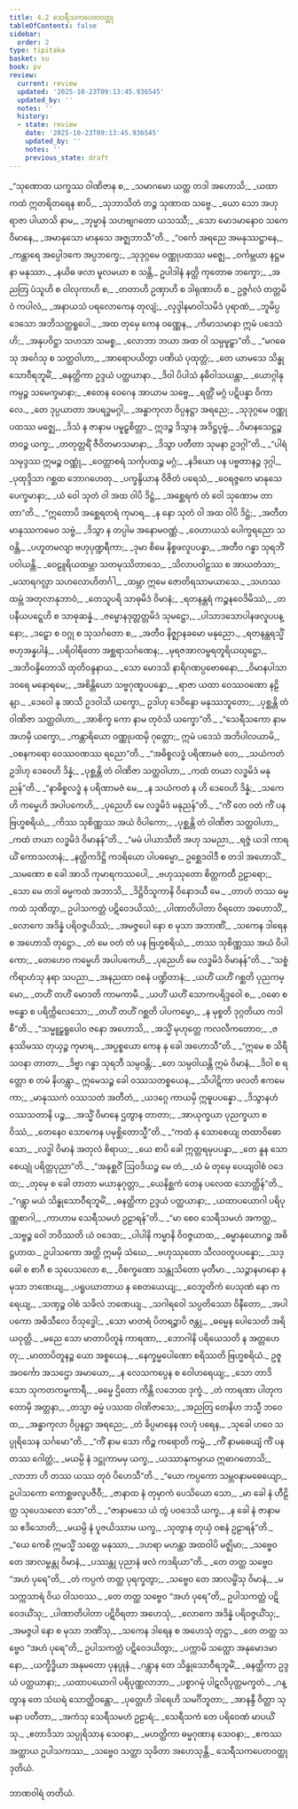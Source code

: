 ```yaml
---
title: 4.2 သေရီသကပေတဝတ္ထု
tableOfContents: false
sidebar:
  order: 2
type: tipitaka
basket: su
book: pv
review:
  current: review
  updated: '2025-10-23T09:13:45.936545'
  updated_by: ''
  notes: ''
  history:
  - state: review
    date: '2025-10-23T09:13:45.936545'
    updated_by: ''
    notes: ''
    previous_state: draft
---
```



<ReviewStatus review={frontmatter.review} showDetails={true} />

<HypothesisAnnotation frontmatter={frontmatter} />

<DynamicBreadcrumb />

<Division number="604" book="pv" e="ch" v="19" p="193">

<Paragraph number="652" type="verses" book="pv">
_“သုဏောထ ယက္ခဿ ဝါဏိဇာန စ,_  
_သမာဂမော ယတ္ထ တဒါ အဟောသိ;_  
_ယထာ ကထံ ဣတရိတရေန စာပိ,_  
_သုဘာသိတံ တဉ္စ သုဏာထ သဗ္ဗေ._  

</Paragraph>

</Division>
<Division number="605" book="pv" e="ch" v="19" p="193">

<Paragraph number="653" type="verses" book="pv">
_ယော သော အဟု ရာဇာ ပါယာသိ နာမ,_  
_ဘုမ္မာနံ သဟဗျဂတော ယသဿီ;_  
_သော မောဒမာနောဝ သကေ ဝိမာနေ,_  
_အမာနုသော မာနုသေ အဇ္ဈဘာသီ”တိ._  

</Paragraph>

</Division>
<Division number="606" book="pv" e="ch" v="19" p="194">

<Paragraph number="654" type="verses" book="pv">
_“ဝင်္ကေ အရညေ အမနုဿဋ္ဌာနေ,_  
_ကန္တာရေ အပ္ပေါဒကေ အပ္ပဘက္ခေ;_  
_သုဒုဂ္ဂမေ ဝဏ္ဏုပထဿ မဇ္ဈေ,_  
_ဝင်္ကမ္ဘယာ နဋ္ဌမနာ မနုဿာ._  

</Paragraph>

</Division>
<Division number="607" book="pv" e="ch" v="19" p="194">

<Paragraph number="655" type="verses" book="pv">
_နယိဓ ဖလာ မူလမယာ စ သန္တိ,_  
ဥပါဒါနံ နတ္ထိ ကုတောဓ ဘက္ခော;_  
_အညတြ ပံသူဟိ စ ဝါလုကာဟိ စ,_  
_တတာဟိ ဥဏှာဟိ စ ဒါရုဏာဟိ စ._  

</Paragraph>

</Division>
<Division number="608" book="pv" e="ch" v="19" p="194">

<Paragraph number="656" type="verses" book="pv">
ဥဇ္ဇင်္ဂလံ တတ္တမိဝံ ကပါလံ,_  
_အနာယသံ ပရလောကေန တုလျံ;_  
_လုဒ္ဒါနမာဝါသမိဒံ ပုရာဏံ,_  
_ဘူမိပ္ပဒေသော အဘိသတ္တရူပေါ._  

</Paragraph>

</Division>
<Division number="609" book="pv" e="ch" v="19" p="194">

<Paragraph number="657" type="verses" book="pv">
_အထ တုမှေ ကေန ဝဏ္ဏေန,_  
_ကိမာသမာနာ ဣမံ ပဒေသံ ဟိ;_  
_အနုပဝိဋ္ဌာ သဟသာ သမစ္စ,_  
_လောဘာ ဘယာ အထ ဝါ သမ္ပမူဠှာ”တိ._  

</Paragraph>

</Division>
<Division number="610" book="pv" e="ch" v="19" p="194">

<Paragraph number="658" type="verses" book="pv">
_“မဂဓေသု အင်္ဂေသု စ သတ္ထဝါဟာ,_  
_အာရောပယိတွာ ပဏိယံ ပုထုတ္တံ;_  
_တေ ယာမသေ သိန္ဓုသောဝီရဘူမိံ,_  
_ဓနတ္ထိကာ ဥဒ္ဒယံ ပတ္ထယာနာ._  

</Paragraph>

</Division>
<Division number="611" book="pv" e="ch" v="19" p="194">

<Paragraph number="659" type="verses" book="pv">
_ဒိဝါ ပိပါသံ နဓိဝါသယန္တာ,_  
_ယောဂ္ဂါနုကမ္ပဉ္စ သမေက္ခမာနာ;_  
_ဧတေန ဝေဂေန အာယာမ သဗ္ဗေ,_  
_ရတ္တိံ မဂ္ဂံ ပဋိပန္နာ ဝိကာလေ._  

</Paragraph>

</Division>
<Division number="612" book="pv" e="ch" v="19" p="194">

<Paragraph number="660" type="verses" book="pv">
_တေ ဒုပ္ပယာတာ အပရဒ္ဓမဂ္ဂါ,_  
_အန္ဓာကုလာ ဝိပ္ပနဋ္ဌာ အရညေ;_  
_သုဒုဂ္ဂမေ ဝဏ္ဏုပထဿ မဇ္ဈေ,_  
_ဒိသံ န ဇာနာမ ပမူဠှစိတ္တာ._  

</Paragraph>

</Division>
<Division number="613" book="pv" e="ch" v="19" p="195">

<Paragraph number="661" type="verses" book="pv">
ဣဒဉ္စ ဒိသွာန အဒိဋ္ဌပုဗ္ဗံ,_  
_ဝိမာနသေဋ္ဌဉ္စ တဝဉ္စ ယက္ခ;_  
_တတုတ္တရိံ ဇီဝိတမာသမာနာ,_  
_ဒိသွာ ပတီတာ သုမနာ ဥဒဂ္ဂါ”တိ._  

</Paragraph>

</Division>
<Division number="614" book="pv" e="ch" v="19" p="195">

<Paragraph number="662" type="verses" book="pv">
_“ပါရံ သမုဒ္ဒဿ ဣမဉ္စ ဝဏ္ဏုံ,_  
_ဝေတ္တာစရံ သင်္ကုပထဉ္စ မဂ္ဂံ;_  
_နဒိယော ပန ပဗ္ဗတာနဉ္စ ဒုဂ္ဂါ,_  
_ပုထုဒ္ဒိသာ ဂစ္ဆထ ဘောဂဟေတု._  

</Paragraph>

</Division>
<Division number="615" book="pv" e="ch" v="19" p="195">

<Paragraph number="663" type="verses" book="pv">
_ပက္ခန္ဒိယာန ဝိဇိတံ ပရေသံ,_  
_ဝေရဇ္ဇကေ မာနုသေ ပေက္ခမာနာ;_  
_ယံ ဝေါ သုတံ ဝါ အထ ဝါပိ ဒိဋ္ဌံ,_  
_အစ္ဆေရကံ တံ ဝေါ သုဏောမ တာတာ”တိ._  

</Paragraph>

</Division>
<Division number="616" book="pv" e="ch" v="19" p="195">

<Paragraph number="664" type="verses" book="pv">
_“ဣတောပိ အစ္ဆေရတရံ ကုမာရ,_  
_န နော သုတံ ဝါ အထ ဝါပိ ဒိဋ္ဌံ;_  
_အတီတမာနုဿကမေဝ သဗ္ဗံ,_  
_ဒိသွာ န တပ္ပါမ အနောမဝဏ္ဏံ._  

</Paragraph>

</Division>
<Division number="617" book="pv" e="ch" v="19" p="195">

<Paragraph number="665" type="verses" book="pv">
_ဝေဟာယသံ ပေါက္ခရညော သဝန္တိ,_  
_ပဟူတမလျာ ဗဟုပုဏ္ဍရီကာ;_  
_ဒုမာ စိမေ နိစ္စဖလူပပန္နာ,_  
_အတီဝ ဂန္ဓာ သုရဘိံ ပဝါယန္တိ._  

</Paragraph>

</Division>
<Division number="618" book="pv" e="ch" v="19" p="195">

<Paragraph number="666" type="verses" book="pv">
_ဝေဠူရိယထမ္ဘာ သတမုဿိတာသေ,_  
_သိလာပဝါဠဿ စ အာယတံသာ;_  
_မသာရဂလ္လာ သဟလောဟိတင်္ဂါ,_  
_ထမ္ဘာ ဣမေ ဇောတိရသာမယာသေ._  

</Paragraph>

</Division>
<Division number="619" book="pv" e="ch" v="19" p="195">

<Paragraph number="667" type="verses" book="pv">
_သဟဿထမ္ဘံ အတုလာနုဘာဝံ,_  
_တေသူပရိ သာဓုမိဒံ ဝိမာနံ;_  
_ရတနန္တရံ ကဉ္စနဝေဒိမိဿံ,_  
_တပနီယပဋ္ဋေဟိ စ သာဓုဆန္နံ._  

</Paragraph>

</Division>
<Division number="620" book="pv" e="ch" v="19" p="196">

<Paragraph number="668" type="verses" book="pv">
_ဇမ္ဗောနဒုတ္တတ္တမိဒံ သုမဋ္ဌော,_  
_ပါသာဒသောပါနဖလူပပန္နော;_  
_ဒဠှော စ ဝဂ္ဂု စ သုသင်္ဂတော စ,_  
_အတီဝ နိဇ္ဈာနခမော မနုညော._  

</Paragraph>

</Division>
<Division number="621" book="pv" e="ch" v="19" p="196">

<Paragraph number="669" type="verses" book="pv">
_ရတနန္တရသ္မိံ ဗဟုအန္နပါနံ,_  
_ပရိဝါရိတော အစ္ဆရာသင်္ဂဏေန;_  
_မုရဇအာလမ္ဗရတူရိယဃုဋ္ဌော,_  
_အဘိဝန္ဒိတောသိ ထုတိဝန္ဒနာယ._  

</Paragraph>

</Division>
<Division number="622" book="pv" e="ch" v="19" p="196">

<Paragraph number="670" type="verses" book="pv">
_သော မောဒသိ နာရိဂဏပ္ပဗောဓနော,_  
_ဝိမာနပါသာဒဝရေ မနောရမေ;_  
_အစိန္တိယော သဗ္ဗဂုဏူပပန္နော,_  
_ရာဇာ ယထာ ဝေဿဝဏော နဠိနျာ._  

</Paragraph>

</Division>
<Division number="623" book="pv" e="ch" v="19" p="196">

<Paragraph number="671" type="verses" book="pv">
_ဒေဝေါ နု အာသိ ဥဒဝါသိ ယက္ခော,_  
ဥဒါဟု ဒေဝိန္ဒော မနုဿဘူတော;_  
_ပုစ္ဆန္တိ တံ ဝါဏိဇာ သတ္ထဝါဟာ,_  
_အာစိက္ခ ကော နာမ တုဝံသိ ယက္ခော”တိ._  

</Paragraph>

</Division>
<Division number="624" book="pv" e="ch" v="19" p="196">

<Paragraph number="672" type="verses" book="pv">
_“သေရီသကော နာမ အဟမှိ ယက္ခော,_  
_ကန္တာရိယော ဝဏ္ဏုပထမှိ ဂုတ္တော;_  
ဣမံ ပဒေသံ အဘိပါလယာမိ,_  
_ဝစနကရော ဝေဿဝဏဿ ရညော”တိ._  

</Paragraph>

</Division>
<Division number="625" book="pv" e="ch" v="19" p="196">

<Paragraph number="673" type="verses" book="pv">
_“အဓိစ္စလဒ္ဓံ ပရိဏာမဇံ တေ,_  
_သယံကတံ ဥဒါဟု ဒေဝေဟိ ဒိန္နံ;_  
_ပုစ္ဆန္တိ တံ ဝါဏိဇာ သတ္ထဝါဟာ,_  
_ကထံ တယာ လဒ္ဓမိဒံ မနုညန်”တိ._  

</Paragraph>

</Division>
<Division number="626" book="pv" e="ch" v="19" p="196">

<Paragraph number="674" type="verses" book="pv">
_“နာဓိစ္စလဒ္ဓံ န ပရိဏာမဇံ မေ,_  
_န သယံကတံ န ဟိ ဒေဝေဟိ ဒိန္နံ;_  
_သကေဟိ ကမ္မေဟိ အပါပကေဟိ,_  
_ပုညေဟိ မေ လဒ္ဓမိဒံ မနုညန်”တိ._  

</Paragraph>

</Division>
<Division number="627" book="pv" e="ch" v="19" p="197">

<Paragraph number="675" type="verses" book="pv">
_“ကိံ တေ ဝတံ ကိံ ပန ဗြဟ္မစရိယံ,_  
_ကိဿ သုစိဏ္ဏဿ အယံ ဝိပါကော;_  
_ပုစ္ဆန္တိ တံ ဝါဏိဇာ သတ္ထဝါဟာ,_  
_ကထံ တယာ လဒ္ဓမိဒံ ဝိမာနန်”တိ._  

</Paragraph>

</Division>
<Division number="628" book="pv" e="ch" v="19" p="197">

<Paragraph number="676" type="verses" book="pv">
_“မမံ ပါယာသီတိ အဟု သမညာ,_  
_ရဇ္ဇံ ယဒါ ကာရယိံ ကောသလာနံ;_  
_နတ္ထိကဒိဋ္ဌိ ကဒရိယော ပါပဓမ္မော,_  
ဥစ္ဆေဒဝါဒီ စ တဒါ အဟောသိံ._  

</Paragraph>

</Division>
<Division number="629" book="pv" e="ch" v="19" p="197">

<Paragraph number="677" type="verses" book="pv">
_သမဏော စ ခေါ အာသိ ကုမာရကဿပေါ,_  
_ဗဟုဿုတော စိတ္တကထီ ဥဠာရော;_  
_သော မေ တဒါ ဓမ္မကထံ အဘာသိ,_  
_ဒိဋ္ဌိဝိသူကာနိ ဝိနောဒယီ မေ._  

</Paragraph>

</Division>
<Division number="630" book="pv" e="ch" v="19" p="197">

<Paragraph number="678" type="verses" book="pv">
_တာဟံ တဿ ဓမ္မကထံ သုဏိတွာ,_  
ဥပါသကတ္တံ ပဋိဝေဒယိဿံ;_  
_ပါဏာတိပါတာ ဝိရတော အဟောသိံ,_  
_လောကေ အဒိန္နံ ပရိဝဇ္ဇယိဿံ;_  
_အမဇ္ဇပေါ နော စ မုသာ အဘာဏိံ,_  
_သကေန ဒါရေန စ အဟောသိ တုဋ္ဌော._  

</Paragraph>

</Division>
<Division number="631" book="pv" e="ch" v="19" p="197">

<Paragraph number="679" type="verses" book="pv">
_တံ မေ ဝတံ တံ ပန ဗြဟ္မစရိယံ,_  
_တဿ သုစိဏ္ဏဿ အယံ ဝိပါကော;_  
_တေဟေဝ ကမ္မေဟိ အပါပကေဟိ,_  
_ပုညေဟိ မေ လဒ္ဓမိဒံ ဝိမာနန်”တိ._  

</Paragraph>

</Division>
<Division number="632" book="pv" e="ch" v="19" p="197">

<Paragraph number="680" type="verses" book="pv">
_“သစ္စံ ကိရာဟံသု နရာ သပညာ,_  
_အနညထာ ဝစနံ ပဏ္ဍိတာနံ;_  
_ယဟိံ ယဟိံ ဂစ္ဆတိ ပုညကမ္မော,_  
_တဟိံ တဟိံ မောဒတိ ကာမကာမီ._  

</Paragraph>

</Division>
<Division number="633" book="pv" e="ch" v="19" p="197">

<Paragraph number="681" type="verses" book="pv">
_ယဟိံ ယဟိံ သောကပရိဒ္ဒဝေါ စ,_  
_ဝဓော စ ဗန္ဓော စ ပရိက္ကိလေသော;_  
_တဟိံ တဟိံ ဂစ္ဆတိ ပါပကမ္မော,_  
_န မုစ္စတိ ဒုဂ္ဂတိယာ ကဒါစီ”တိ._  

</Paragraph>

</Division>
<Division number="634" book="pv" e="ch" v="19" p="198">

<Paragraph number="682" type="verses" book="pv">
_“သမ္မူဠှရူပေါဝ ဇနော အဟောသိ,_  
_အသ္မိံ မုဟုတ္တေ ကလလီကတောဝ;_  
_ဇနဿိမဿ တုယှဉ္စ ကုမာရ,_  
_အပ္ပစ္စယော ကေန နု ခေါ အဟောသီ”တိ._  

</Paragraph>

</Division>
<Division number="635" book="pv" e="ch" v="19" p="198">

<Paragraph number="683" type="verses" book="pv">
_“ဣမေ စ သိရီသဝနာ တာတာ,_  
_ဒိဗ္ဗာ ဂန္ဓာ သုရဘီ သမ္ပဝန္တိ;_  
_တေ သမ္ပဝါယန္တိ ဣမံ ဝိမာနံ,_  
_ဒိဝါ စ ရတ္တော စ တမံ နိဟန္တွာ._  

</Paragraph>

</Division>
<Division number="636" book="pv" e="ch" v="19" p="198">

<Paragraph number="684" type="verses" book="pv">
ဣမေသဉ္စ ခေါ ဝဿသတစ္စယေန,_  
_သိပါဋိကာ ဖလတိ ဧကမေကာ;_  
_မာနုဿကံ ဝဿသတံ အတီတံ,_  
_ယဒဂ္ဂေ ကာယမှိ ဣဓူပပန္နော._  

</Paragraph>

</Division>
<Division number="637" book="pv" e="ch" v="19" p="198">

<Paragraph number="685" type="verses" book="pv">
_ဒိသွာနဟံ ဝဿသတာနိ ပဉ္စ,_  
_အသ္မိံ ဝိမာနေ ဌတွာန တာတာ;_  
_အာယုက္ခယာ ပုညက္ခယာ စဝိဿံ,_  
_တေနေဝ သောကေန ပမုစ္ဆိတောသ္မီ”တိ._  

</Paragraph>

</Division>
<Division number="638" book="pv" e="ch" v="19" p="198">

<Paragraph number="686" type="verses" book="pv">
_“ကထံ နု သောစေယျ တထာဝိဓော သော,_  
_လဒ္ဓါ ဝိမာနံ အတုလံ စိရာယ;_  
_ယေ စာပိ ခေါ ဣတ္တရမုပပန္နာ,_  
_တေ နူန သောစေယျုံ ပရိတ္တပုညာ”တိ._  

</Paragraph>

</Division>
<Division number="639" book="pv" e="ch" v="19" p="198">

<Paragraph number="687" type="verses" book="pv">
_“အနုစ္ဆဝိံ ဩဝဒိယဉ္စ မေ တံ,_  
_ယံ မံ တုမှေ ပေယျဝါစံ ဝဒေထ;_  
_တုမှေ စ ခေါ တာတာ မယာနုဂုတ္တာ,_  
_ယေနိစ္ဆကံ တေန ပလေထ သောတ္ထိန်”တိ._  

</Paragraph>

</Division>
<Division number="640" book="pv" e="ch" v="19" p="198">

<Paragraph number="688" type="verses" book="pv">
_“ဂန္တွာ မယံ သိန္ဓုသောဝီရဘူမိံ,_  
_ဓနတ္ထိကာ ဥဒ္ဒယံ ပတ္ထယာနာ;_  
_ယထာပယောဂါ ပရိပုဏ္ဏစာဂါ,_  
_ကာဟာမ သေရီသမဟံ ဥဠာရန်”တိ._  

</Paragraph>

</Division>
<Division number="641" book="pv" e="ch" v="19" p="199">

<Paragraph number="689" type="verses" book="pv">
_“မာ စေဝ သေရီသမဟံ အကတ္ထ,_  
_သဗ္ဗဉ္စ ဝေါ ဘဝိဿတိ ယံ ဝဒေထ;_  
_ပါပါနိ ကမ္မာနိ ဝိဝဇ္ဇယာထ,_  
_ဓမ္မာနုယောဂဉ္စ အဓိဋ္ဌဟာထ._  

</Paragraph>

</Division>
<Division number="642" book="pv" e="ch" v="19" p="199">

<Paragraph number="690" type="verses" book="pv">
ဥပါသကော အတ္ထိ ဣမမှိ သံဃေ,_  
_ဗဟုဿုတော သီလဝတူပပန္နော;_  
_သဒ္ဓေါ စ စာဂီ စ သုပေသလော စ,_  
_ဝိစက္ခဏော သန္တုသိတော မုတီမာ._  

</Paragraph>

</Division>
<Division number="643" book="pv" e="ch" v="19" p="199">

<Paragraph number="691" type="verses" book="pv">
_သဉ္ဇာနမာနော န မုသာ ဘဏေယျ,_  
_ပရူပဃာတာယ န စေတယေယျ;_  
_ဝေဘူတိကံ ပေသုဏံ နော ကရေယျ,_  
_သဏှဉ္စ ဝါစံ သခိလံ ဘဏေယျ._  

</Paragraph>

</Division>
<Division number="644" book="pv" e="ch" v="19" p="199">

<Paragraph number="692" type="verses" book="pv">
_သဂါရဝေါ သပ္ပတိဿော ဝိနီတော,_  
_အပါပကော အဓိသီလေ ဝိသုဒ္ဓေါ;_  
_သော မာတရံ ပိတရဉ္စာပိ ဇန္တု,_  
_ဓမ္မေန ပေါသေတိ အရိယဝုတ္တိ._  

</Paragraph>

</Division>
<Division number="645" book="pv" e="ch" v="19" p="199">

<Paragraph number="693" type="verses" book="pv">
_မညေ သော မာတာပိတူနံ ကာရဏာ,_  
_ဘောဂါနိ ပရိယေသတိ န အတ္တဟေတု;_  
_မာတာပိတူနဉ္စ ယော အစ္စယေန,_  
_နေက္ခမ္မပေါဏော စရိဿတိ ဗြဟ္မစရိယံ._  

</Paragraph>

</Division>
<Division number="646" book="pv" e="ch" v="19" p="199">

<Paragraph number="694" type="verses" book="pv">
ဥဇူ အဝင်္ကော အသဌော အမာယော,_  
_န လေသကပ္ပေန စ ဝေါဟရေယျ;_  
_သော တာဒိသော သုကတကမ္မကာရီ,_  
_ဓမ္မေ ဌိတော ကိန္တိ လဘေထ ဒုက္ခံ._  

</Paragraph>

</Division>
<Division number="647" book="pv" e="ch" v="19" p="199">

<Paragraph number="695" type="verses" book="pv">
_တံ ကာရဏာ ပါတုကတောမှိ အတ္တနာ,_  
_တသ္မာ ဓမ္မံ ပဿထ ဝါဏိဇာသေ;_  
_အညတြ တေနိဟ ဘသ္မီ ဘဝေထ,_  
_အန္ဓာကုလာ ဝိပ္ပနဋ္ဌာ အရညေ;_  
_တံ ခိပ္ပမာနေန လဟုံ ပရေန,_  
_သုခေါ ဟဝေ သပ္ပုရိသေန သင်္ဂမော”တိ._  

</Paragraph>

</Division>
<Division number="648" book="pv" e="ch" v="19" p="200">

<Paragraph number="696" type="verses" book="pv">
_“ကိံ နာမ သော ကိဉ္စ ကရောတိ ကမ္မံ,_  
_ကိံ နာမဓေယျံ ကိံ ပန တဿ ဂေါတ္တံ;_  
_မယမ္ပိ နံ ဒဋ္ဌုကာမမှ ယက္ခ,_  
_ယဿာနုကမ္ပာယ ဣဓာဂတောသိ;_  
_လာဘာ ဟိ တဿ ယဿ တုဝံ ပိဟေသီ”တိ._  

</Paragraph>

</Division>
<Division number="649" book="pv" e="ch" v="19" p="200">

<Paragraph number="697" type="verses" book="pv">
_“ယော ကပ္ပကော သမ္ဘဝနာမဓေယျော,_  
ဥပါသကော ကောစ္ဆဖလူပဇီဝီ;_  
_ဇာနာထ နံ တုမှာကံ ပေသိယော သော,_  
_မာ ခေါ နံ ဟီဠိတ္ထ သုပေသလော သော”တိ._  

</Paragraph>

</Division>
<Division number="650" book="pv" e="ch" v="19" p="200">

<Paragraph number="698" type="verses" book="pv">
_“ဇာနာမသေ ယံ တွံ ပဝဒေသိ ယက္ခ,_  
_န ခေါ နံ ဇာနာမ သ ဧဒိသောတိ;_  
_မယမ္ပိ နံ ပူဇယိဿာမ ယက္ခ,_  
_သုတွာန တုယှံ ဝစနံ ဥဠာရန်”တိ._  

</Paragraph>

</Division>
<Division number="651" book="pv" e="ch" v="19" p="200">

<Paragraph number="699" type="verses" book="pv">
_“ယေ ကေစိ ဣမသ္မိံ သတ္ထေ မနုဿာ,_  
_ဒဟရာ မဟန္တာ အထဝါပိ မဇ္ဈိမာ;_  
_သဗ္ဗေဝ တေ အာလမ္ဗန္တု ဝိမာနံ,_  
_ပဿန္တု ပုညာနံ ဖလံ ကဒရိယာ”တိ._  

</Paragraph>

</Division>
<Division number="652" book="pv" e="ch" v="19" p="200">

<Paragraph number="700" type="verses" book="pv">
_တေ တတ္ထ သဗ္ဗေဝ “အဟံ ပုရေ”တိ,_  
_တံ ကပ္ပကံ တတ္ထ ပုရက္ခတွာ;_  
_သဗ္ဗေဝ တေ အာလမ္ဗိံသု ဝိမာနံ,_  
_မသက္ကသာရံ ဝိယ ဝါသဝဿ._  

</Paragraph>

</Division>
<Division number="653" book="pv" e="ch" v="19" p="200">

<Paragraph number="701" type="verses" book="pv">
_တေ တတ္ထ သဗ္ဗေဝ “အဟံ ပုရေ”တိ,_  
ဥပါသကတ္တံ ပဋိဝေဒယိံသု;_  
_ပါဏာတိပါတာ ပဋိဝိရတာ အဟေသုံ,_  
_လောကေ အဒိန္နံ ပရိဝဇ္ဇယိံသု;_  
_အမဇ္ဇပါ နော စ မုသာ ဘဏိံသု,_  
_သကေန ဒါရေန စ အဟေသုံ တုဋ္ဌာ._  

</Paragraph>

</Division>
<Division number="654" book="pv" e="ch" v="19" p="201">

<Paragraph number="702" type="verses" book="pv">
_တေ တတ္ထ သဗ္ဗေဝ “အဟံ ပုရေ”တိ,_  
ဥပါသကတ္တံ ပဋိဝေဒယိတွာ;_  
_ပက္ကာမိ သတ္ထော အနုမောဒမာနော,_  
_ယက္ခိဒ္ဓိယာ အနုမတော ပုနပ္ပုနံ._  

</Paragraph>

</Division>
<Division number="655" book="pv" e="ch" v="19" p="201">

<Paragraph number="703" type="verses" book="pv">
_ဂန္တွာန တေ သိန္ဓုသောဝီရဘူမိံ,_  
_ဓနတ္ထိကာ ဥဒ္ဒယံ ပတ္ထယာနာ;_  
_ယထာပယောဂါ ပရိပုဏ္ဏလာဘာ,_  
_ပစ္စာဂမုံ ပါဋလိပုတ္တမက္ခတံ._  

</Paragraph>

</Division>
<Division number="656" book="pv" e="ch" v="19" p="201">

<Paragraph number="704" type="verses" book="pv">
_ဂန္တွာန တေ သံဃရံ သောတ္ထိဝန္တော,_  
_ပုတ္တေဟိ ဒါရေဟိ သမင်္ဂိဘူတာ;_  
_အာနန္ဒီ ဝိတ္တာ သုမနာ ပတီတာ,_  
_အကံသု သေရီသမဟံ ဥဠာရံ;_  
_သေရီသကံ တေ ပရိဝေဏံ မာပယိံသု._  

</Paragraph>

</Division>
<Division number="657" book="pv" e="ch" v="19" p="201">

<Paragraph number="705" type="verses" book="pv">
_ဧတာဒိသာ သပ္ပုရိသာန သေဝနာ,_  
_မဟတ္ထိကာ ဓမ္မဂုဏာန သေဝနာ;_  
_ဧကဿ အတ္ထာယ ဥပါသကဿ,_  
_သဗ္ဗေဝ သတ္တာ သုခိတာ အဟေသုန္တိ._  


</Paragraph>
</Division>

<Paragraph number="706" type="center" book="pv">
သေရီသကပေတဝတ္ထု ဒုတိယံ.

  
ဘာဏဝါရံ တတိယံ.
</Paragraph>